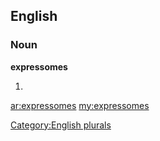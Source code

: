 ==English==

===Noun===
'''expressomes'''

# {{plural of|[[expressome]]}}

[[Category:English plurals]]

[[ar:expressomes]]
[[my:expressomes]]